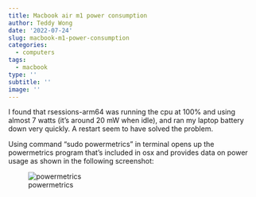 ```yaml
---
title: Macbook air m1 power consumption
author: Teddy Wong            
date: '2022-07-24'
slug: macbook-m1-power-consumption
categories:
  - computers
tags:
  - macbook
type: ''
subtitle: ''
image: ''
---
```


I found that rsessions-arm64 was running the cpu at 100% and using almost 7 watts (it's around 20 mW when idle), and ran my laptop battery down very quickly. A restart seem to have solved the problem.

Using command "sudo powermetrics" in terminal opens up the powermetrics program that's included in osx and provides data on power usage as shown in the following screenshot:

![powermetrics](images/Screen Shot 2022-07-24 at 2.11.59 AM.png)